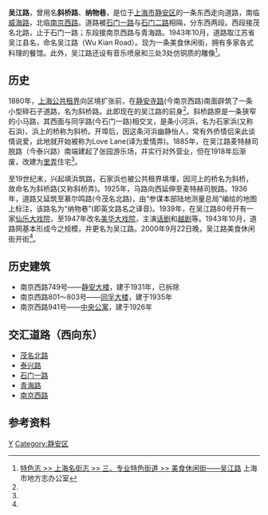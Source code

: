 {{Infobox China Road
|路牌类型=Shanghai
|中文道路名称=吴江路
|道路英文名=Wujiang Rd.
|走向1=西
|走向2=东
|走向1(E)=W
|走向2(E)=E
|图片=File:Wujiang Road Shanghai.JPG
|图片说明=
|道路属性=普通道路
|道路总长度=0.562
|车速限制=
|行车线数量=
|所在地区=[[静安区|静安区]]
|起点=茂名北路
|终点=南京西路、青海路
|道路命名日期=
|命名缘由=[[江苏省|江苏省]][[吴江县|吴江县]]
|道路旧名=斜桥路、纳物巷
|道路动工日期=
|通车日期=
|路段主要建筑=
|收费=
}}
'''吴江路'''，曾用名'''斜桥路'''、'''纳物巷'''，是位于[[上海市|上海市]][[静安区|静安区]]的一条东西走向道路，南临[[威海路|威海路]]，北临[[南京西路_(上海市)|南京西路]]。道路被[[石门一路|石门一路]]与[[石门二路|石门二路]]相隔，分东西两段。西段接茂名北路，止于石门一路；东段接南京西路与青海路。1943年10月，道路取江苏省吴江县名，命名吴江路（Wu Kian Road）。现为一条美食休闲街，拥有多家各式料理的餐馆。此外，吴江路还设有音乐喷泉和三处3处仿铜质的雕像<ref name="gg">[http://www.shtong.gov.cn/newsite/node2/node71994/node71995/node71999/node72013/userobject1ai77402.html 特色志 >> 上海名街志 >> 三、专业特色街道 >> 美食休闲街——吴江路] {{Wayback|url=http://www.shtong.gov.cn/newsite/node2/node71994/node71995/node71999/node72013/userobject1ai77402.html |date=20160326001817 }} 上海市地方志办公室</ref>。

== 历史 ==
1880年，[[上海公共租界|上海公共租界]]向区境扩张前，在[[静安寺路|静安寺路]](今南京西路)南面辟筑了一条小型碎石子道路，名为斜桥路。此即现在的吴江路的前身<ref name="gg"/>。斜桥路原是一条狭窄的小马路，其西面与同孚路(今石门一路)相交叉，是条小河浜，名为石家浜(又称石浜)，浜上的桥称为斜桥。开埠后，因这条河浜幽静怡人，常有外侨情侣来此谈情说爱，此地就开始被称为Love Lane(译为爱情弄)。1885年，在吴江路麦特赫司脱路（今泰兴路）南端建起了张园游乐场，并实行对外营业，但在1918年后渐废，改建为[[弄堂|里弄]]住宅<ref name="gg"/>。

至19世纪末，兴起填浜筑路，石家浜也被公共租界填埋，因河上的桥名为斜桥，故命名为斜桥路(又称斜桥弄)。1925年，马路向西延伸至麦特赫司脱路。1936年，道路又延筑至慕尔鸣路(今茂名北路)，由“参谋本部陆地测量总局”编绘的地图上标注，该路名为“纳物巷”(即英文路名之译音)。1939年，在吴江路80号开有一家[[仙乐大戏院|仙乐大戏院]]，至1947年改名[[美华大戏院|美华大戏院]]，主演[[话剧|话剧]]和[[越剧|越剧]]等。1943年10月，道路网基本形成今之规模，并更名为吴江路。2000年9月22日晚，吴江路美食休闲街开街<ref name="gg"/>。

== 历史建筑 ==
*南京西路749号——[[静安大楼|静安大楼]]，建于1931年，已拆除
*南京西路801～803号——[[同孚大楼|同孚大楼]]，建于1935年
*南京西路941号——[[中央公寓|中央公寓]]，建于1926年

== 交汇道路（西向东） ==
*[[茂名北路|茂名北路]]
*[[泰兴路|泰兴路]]
*[[石门一路|石门一路]]
*[[青海路|青海路]]
*[[南京西路_(上海市)|南京西路]]

== 参考资料 ==
<references />

[[Category:上海道路|Y]]
[[Category:静安区|Category:静安区]]